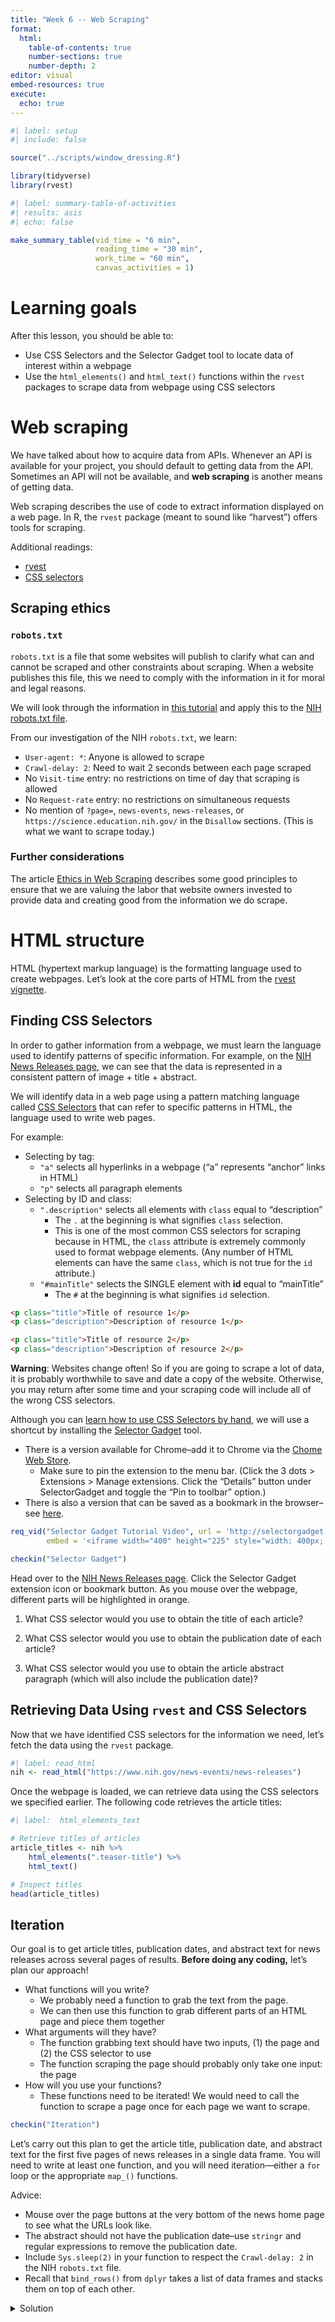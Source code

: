 ```yaml
---
title: "Week 6 -- Web Scraping"
format: 
  html:
    table-of-contents: true
    number-sections: true
    number-depth: 2
editor: visual
embed-resources: true
execute: 
  echo: true
---
```


```r
#| label: setup
#| include: false

source("../scripts/window_dressing.R")

library(tidyverse)
library(rvest)
```

```r
#| label: summary-table-of-activities
#| results: asis
#| echo: false

make_summary_table(vid_time = "6 min", 
                   reading_time = "30 min", 
                   work_time = "60 min", 
                   canvas_activities = 1)
```

# Learning goals

After this lesson, you should be able to:

-   Use CSS Selectors and the Selector Gadget tool to locate data of interest within a webpage
-   Use the `html_elements()` and `html_text()` functions within the `rvest` packages to scrape data from webpage using CSS selectors

# Web scraping

We have talked about how to acquire data from APIs. Whenever an API is available for your project, you should default to getting data from the API. Sometimes an API will not be available, and **web scraping** is another means of getting data.

Web scraping describes the use of code to extract information displayed on a web page. In R, the `rvest` package (meant to sound like "harvest") offers tools for scraping.

Additional readings:

-   [rvest](https://cran.r-project.org/web/packages/rvest/vignettes/rvest.html)
-   [CSS selectors](https://css-tricks.com/how-css-selectors-work/)

## Scraping ethics

### `robots.txt`

`robots.txt` is a file that some websites will publish to clarify what can and cannot be scraped and other constraints about scraping. When a website publishes this file, this we need to comply with the information in it for moral and legal reasons.

We will look through the information in [this tutorial](https://www.zenrows.com/blog/robots-txt-web-scraping) and apply this to the [NIH robots.txt file](https://www.nih.gov/robots.txt).

From our investigation of the NIH `robots.txt`, we learn:

-   `User-agent: *`: Anyone is allowed to scrape
-   `Crawl-delay: 2`: Need to wait 2 seconds between each page scraped
-   No `Visit-time` entry: no restrictions on time of day that scraping is allowed
-   No `Request-rate` entry: no restrictions on simultaneous requests
-   No mention of `?page=`, `news-events`, `news-releases`, or `https://science.education.nih.gov/` in the `Disallow` sections. (This is what we want to scrape today.)

### Further considerations

The article [Ethics in Web Scraping](https://towardsdatascience.com/ethics-in-web-scraping-b96b18136f01) describes some good principles to ensure that we are valuing the labor that website owners invested to provide data and creating good from the information we do scrape.

# HTML structure

HTML (hypertext markup language) is the formatting language used to create webpages. Let's look at the core parts of HTML from the [rvest vignette](https://cran.r-project.org/web/packages/rvest/vignettes/rvest.html).

## Finding CSS Selectors

In order to gather information from a webpage, we must learn the language used to identify patterns of specific information. For example, on the [NIH News Releases page](https://www.nih.gov/news-events/news-releases), we can see that the data is represented in a consistent pattern of image + title + abstract.

We will identify data in a web page using a pattern matching language called [CSS Selectors](https://css-tricks.com/how-css-selectors-work/) that can refer to specific patterns in HTML, the language used to write web pages.

For example:

-   Selecting by tag:
    -   `"a"` selects all hyperlinks in a webpage ("a" represents "anchor" links in HTML)
    -   `"p"` selects all paragraph elements
-   Selecting by ID and class:
    -   `".description"` selects all elements with `class` equal to "description"
        -   The `.` at the beginning is what signifies `class` selection.
        -   This is one of the most common CSS selectors for scraping because in HTML, the `class` attribute is extremely commonly used to format webpage elements. (Any number of HTML elements can have the same `class`, which is not true for the `id` attribute.)
    -   `"#mainTitle"` selects the SINGLE element with **id** equal to "mainTitle"
        -   The `#` at the beginning is what signifies `id` selection.

``` html
<p class="title">Title of resource 1</p>
<p class="description">Description of resource 1</p>

<p class="title">Title of resource 2</p>
<p class="description">Description of resource 2</p>
```

**Warning**: Websites change often! So if you are going to scrape a lot of data, it is probably worthwhile to save and date a copy of the website. Otherwise, you may return after some time and your scraping code will include all of the wrong CSS selectors.

Although you can [learn how to use CSS Selectors by hand](%5BCSS%20Selectors%5D(https://css-tricks.com/how-css-selectors-work/)), we will use a shortcut by installing the [Selector Gadget](http://selectorgadget.com/) tool.

-   There is a version available for Chrome--add it to Chrome via the [Chome Web Store](https://chromewebstore.google.com/detail/selectorgadget/mhjhnkcfbdhnjickkkdbjoemdmbfginb).
    -   Make sure to pin the extension to the menu bar. (Click the 3 dots \> Extensions \> Manage extensions. Click the "Details" button under SelectorGadget and toggle the "Pin to toolbar" option.)
-   There is also a version that can be saved as a bookmark in the browser--see [here](https://rvest.tidyverse.org/articles/selectorgadget.html).

```r
req_vid("Selector Gadget Tutorial Video", url = 'http://selectorgadget.com/', 
        embed = '<iframe width="400" height="225" style="width: 400px; height: 225px;" src="http://selectorgadget.com/" frameborder="0" allow="accelerometer; autoplay; encrypted-media; gyroscope; picture-in-picture" allowfullscreen></iframe>')
```

```r
checkin("Selector Gadget")
```

Head over to the [NIH News Releases page](https://www.nih.gov/news-events/news-releases). Click the Selector Gadget extension icon or bookmark button. As you mouse over the webpage, different parts will be highlighted in orange.

1.  What CSS selector would you use to obtain the title of each article?

<!-- .teaser-title -->

2.  What CSS selector would you use to obtain the publication date of each article?

<!-- .date-display-single -->

3.  What CSS selector would you use to obtain the article abstract paragraph (which will also include the publication date)?

<!-- .teaser-description -->

## Retrieving Data Using `rvest` and CSS Selectors

Now that we have identified CSS selectors for the information we need, let's fetch the data using the `rvest` package.

```r
#| label: read_html
nih <- read_html("https://www.nih.gov/news-events/news-releases")
```

Once the webpage is loaded, we can retrieve data using the CSS selectors we specified earlier. The following code retrieves the article titles:

```r
#| label:  html_elements_text

# Retrieve titles of articles
article_titles <- nih %>%
    html_elements(".teaser-title") %>%
    html_text()

# Inspect titles
head(article_titles)
```

## Iteration

Our goal is to get article titles, publication dates, and abstract text for news releases across several pages of results. **Before doing any coding,** let's plan our approach!

-   What functions will you write?
    -   We probably need a function to grab the text from the page.
    -   We can then use this function to grab different parts of an HTML page and piece them together
-   What arguments will they have?
    -   The function grabbing text should have two inputs, (1) the page and (2) the CSS selector to use
    -   The function scraping the page should probably only take one input: the page
-   How will you use your functions?
    -   These functions need to be iterated! We would need to call the function to scrape a page once for each page we want to scrape.

```r
checkin("Iteration")
```

Let's carry out this plan to get the article title, publication date, and abstract text for the first five pages of news releases in a single data frame. You will need to write at least one function, and you will need iteration---either a `for` loop or the appropriate `map_()` functions.

Advice:

-   Mouse over the page buttons at the very bottom of the news home page to see what the URLs look like.
-   The abstract should not have the publication date--use `stringr` and regular expressions to remove the publication date.
-   Include `Sys.sleep(2)` in your function to respect the `Crawl-delay: 2` in the NIH `robots.txt` file.
-   Recall that `bind_rows()` from `dplyr` takes a list of data frames and stacks them on top of each other.

<details>

<summary>Solution</summary>

```r
#| label: ex_solns_fcts

# Helper function to reduce html_elements() %>% html_text() code duplication
get_text_from_page <- function(page, css_selector) {
    page %>%
        html_elements(css_selector) %>%
        html_text()
}

scrape_page <- function(url) {
    
    # Respect the 2 second crawl delay in the NIH robots.txt file
    Sys.sleep(2)
    
    # Read the page
    page <- read_html(url)
    
    # Grab elements from the page
    article_titles <- get_text_from_page(page, ".teaser-title")
    article_dates <- get_text_from_page(page, ".date-display-single")
    article_abstracts <- get_text_from_page(page, ".teaser-description")
    
    # Clean article abstracts!
    # regex: starts with (^) any character (.) with any number of matches (+) before the "-" character
    article_abstracts <- str_remove(article_abstracts, "^.+—") %>% trimws()
    
    # Put page elements into a dataframe
    tibble(
        title = article_titles,
        date = article_dates,
        abstract = article_abstracts
    )
}
```

Using a for-loop:

```r
#| eval: false
#| label: ex_solns_for-loop

# Create an empty list for the first five pages
pages <- vector("list", length = 5)

for (i in 1:5) {
    base_url <- "https://www.nih.gov/news-events/news-releases"
    if (i == 1) {
        url <- base_url
    } else {
        url <- str_c(base_url, "?page=", i-1)
    }
    pages[[i]] <- scrape_page(url)
}

df_articles <- bind_rows(pages)

head(df_articles)
```

Using `purrr::map()`:

```r
#| eval: false
#| label:  ex_solns_map

# Create a character vector of URLs for the first 5 pages
base_url <- "https://www.nih.gov/news-events/news-releases"
urls_all_pages <- c(base_url, 
                    str_c(base_url, 
                          "?page=", 
                          1:4)
                    )

pages2 <- purrr::map(urls_all_pages, scrape_page)

df_articles2 <- bind_rows(pages2)

head(df_articles2)
```

</details>

